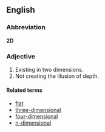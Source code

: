 ==English==

===Abbreviation===
'''2D'''

===Adjective===
#Existing in two dimensions.
#Not creating the illusion of depth.

====Related terms====
*[[flat]]
*[[three-dimensional]]
*[[four-dimensional]]
*[[n-dimensional]]